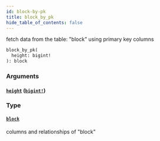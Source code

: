 ```yaml
---
id: block-by-pk
title: block_by_pk
hide_table_of_contents: false
---
```


fetch data from the table: "block" using primary key columns

```graphql
block_by_pk(
  height: bigint!
): block
```

### Arguments

#### [`height`](#) ([`bigint!`](/07-graphql/scalars/bigint))

### Type

#### [`block`](/07-graphql/objects/block)

columns and relationships of "block"
